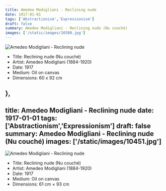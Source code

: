 ```yaml
---
title: Amedeo Modigliani - Reclining nude
date: 1917-01-01
tags: ['Abstractionism','Expressionism']
draft: false
summary: Amedeo Modigliani - Reclining nude (Nu couché)
images: ['/static/images/10380.jpg']
---
```


![Amedeo Modigliani - Reclining nude](/static/images/10380.jpg)

* Title: Reclining nude (Nu couché)
* Artist: Amedeo Modigliani (1884-1920)
* Date: 1917
* Medium: Oil on canvas
* Dimensions: 60 x 92 cm


},
---
title: Amedeo Modigliani - Reclining nude
date: 1917-01-01
tags: ['Abstractionism','Expressionism']
draft: false
summary: Amedeo Modigliani - Reclining nude (Nu couché)
images: ['/static/images/10451.jpg']
---

![Amedeo Modigliani - Reclining nude](/static/images/10451.jpg)

* Title: Reclining nude (Nu couché)
* Artist: Amedeo Modigliani (1884-1920)
* Date: 1917
* Medium: Oil on canvas
* Dimensions: 61 cm × 93 cm


